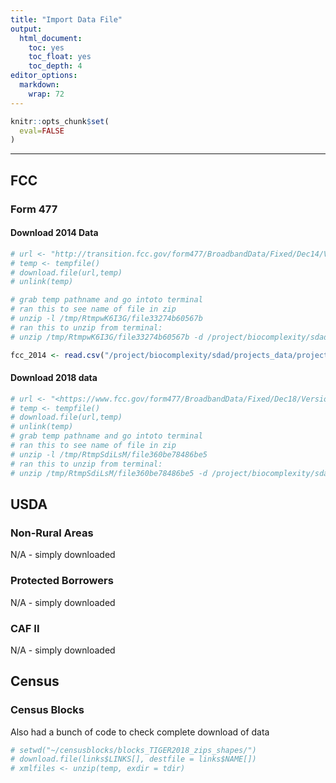 ```yaml
---
title: "Import Data File"
output: 
  html_document:
    toc: yes
    toc_float: yes
    toc_depth: 4
editor_options: 
  markdown: 
    wrap: 72
---
```


```r
knitr::opts_chunk$set(
  eval=FALSE
)
```

------------------------------------------------------------------------

## FCC 

### Form 477

#### Download 2014 Data

```r
# url <- "http://transition.fcc.gov/form477/BroadbandData/Fixed/Dec14/Version%203/US-Fixed-without-Satellite-Dec2014.zip"
# temp <- tempfile()
# download.file(url,temp)
# unlink(temp)

# grab temp pathname and go intoto terminal 
# ran this to see name of file in zip 
# unzip -l /tmp/RtmpwK6I3G/file33274b60567b
# ran this to unzip from terminal:
# unzip /tmp/RtmpwK6I3G/file33274b60567b -d /project/biocomplexity/sdad/projects_data/project_data/usda/rural_broadband/fcc_availability/

fcc_2014 <- read.csv("/project/biocomplexity/sdad/projects_data/project_data/usda/rural_broadband/fcc_availability/fbd_us_without_satellite_dec2014_v3.csv")
```

#### Download 2018 data

```r
# url <- "<https://www.fcc.gov/form477/BroadbandData/Fixed/Dec18/Version%202/US-Fixed-without-Satellite-Dec2018.zip>"
# temp <- tempfile()
# download.file(url,temp)
# unlink(temp)
# grab temp pathname and go intoto terminal
# ran this to see name of file in zip
# unzip -l /tmp/RtmpSdiLsM/file360be78486be5
# ran this to unzip from terminal:
# unzip /tmp/RtmpSdiLsM/file360be78486be5 -d /project/biocomplexity/sdad/projects_data/project_data/usda/rural_broadband/fcc_availability/

```


## USDA 

### Non-Rural Areas
N/A - simply downloaded

### Protected Borrowers
N/A - simply downloaded

### CAF II 
N/A - simply downloaded

## Census 

### Census Blocks
Also had a bunch of code to check complete download of data

```r
# setwd("~/censusblocks/blocks_TIGER2018_zips_shapes/")
# download.file(links$LINKS[], destfile = links$NAME[])
# xmlfiles <- unzip(temp, exdir = tdir)
```

